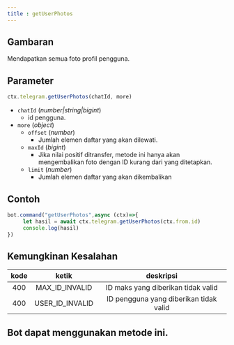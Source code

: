 ```yaml
---
title : getUserPhotos
---
```

## Gambaran
Mendapatkan semua foto profil pengguna.
## Parameter
```ts
ctx.telegram.getUserPhotos(chatId, more)
```
- `chatId` (_number|string|bigint_)
     - id pengguna.
- `more` (_object_)
     - `offset` (_number_)
         - Jumlah elemen daftar yang akan dilewati.
     - `maxId` (_bigint_)
         - Jika nilai positif ditransfer, metode ini hanya akan mengembalikan foto dengan ID kurang dari yang ditetapkan.
     - `limit` (_number_)
         - Jumlah elemen daftar yang akan dikembalikan
## Contoh
```ts highlight=2
bot.command("getUserPhotos",async (ctx)=>{
     let hasil = await ctx.telegram.getUserPhotos(ctx.from.id)
     console.log(hasil)
})
```
## Kemungkinan Kesalahan

| kode | ketik | deskripsi |
| :---: | :---: | :------:|
| 400 | MAX_ID_INVALID | ID maks yang diberikan tidak valid |
| 400 | USER_ID_INVALID | ID pengguna yang diberikan tidak valid |

## Bot dapat menggunakan metode ini.